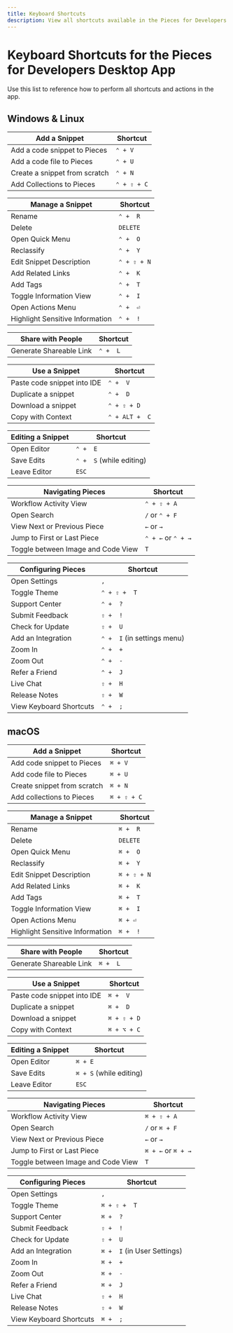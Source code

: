 ```yaml
---
title: Keyboard Shortcuts
description: View all shortcuts available in the Pieces for Developers Desktop App.
---
```


# Keyboard Shortcuts for the Pieces for Developers Desktop App
Use this list to reference how to perform all shortcuts and actions in the app.

## Windows & Linux

| Add a Snippet                 | Shortcut             |
|-------------------------------|----------------------|
| Add a code snippet to Pieces  | ` ⌃ + V `         |
| Add a code file to Pieces     | ` ⌃ + U `         |
| Create a snippet from scratch | ` ⌃ + N `         |
| Add Collections to Pieces     | ` ⌃ + ⇧ + C ` |

| Manage a Snippet                | Shortcut             |
|---------------------------------|----------------------|
| Rename                          | ` ⌃ +  R `        |
| Delete                          | ` DELETE `           |
| Open Quick Menu                 | ` ⌃ +  O `        |
| Reclassify                      | ` ⌃ +  Y `        |
| Edit Snippet Description        | ` ⌃ + ⇧ + N ` |
| Add Related Links               | ` ⌃ +  K `        |
| Add Tags                        | ` ⌃ +  T `        |
| Toggle Information View         | ` ⌃ +  I `        |
| Open Actions Menu               | ` ⌃ +  ⏎ `    |
| Highlight Sensitive Information | ` ⌃ +  ! `        |

| Share with People       | Shortcut      |
|-------------------------|---------------|
| Generate Shareable Link | ` ⌃ +  L ` |

| Use a Snippet               | Shortcut             |
|-----------------------------|----------------------|
| Paste code snippet into IDE | ` ⌃ +  V `        |
| Duplicate a snippet         | ` ⌃ +  D `        |
| Download a snippet          | ` ⌃ + ⇧ + D ` |
| Copy with Context           | ` ⌃ + ALT +  C `  |

| Editing a Snippet | Shortcut                      |
|-------------------|-------------------------------|
| Open Editor       | ` ⌃ +  E `                 |
| Save Edits        | ` ⌃ +  S ` (while editing) |
| Leave Editor      | ` ESC `                       |

| Navigating Pieces                  | Shortcut                     |
|------------------------------------|------------------------------|
| Workflow Activity View             | ` ⌃ + ⇧ + A `         |
| Open Search                        | ` / ` or ` ⌃ + F `        |
| View Next or Previous Piece        | ` ← ` or ` → `               |
| Jump to First or Last Piece        | ` ⌃ + ← ` or ` ⌃ + → ` |
| Toggle between Image and Code View | ` T `                        |

| Configuring Pieces      | Shortcut                         |
|-------------------------|----------------------------------|
| Open Settings           | ` , `                            |
| Toggle Theme            | ` ⌃ + ⇧ +  T `            |
| Support Center          | ` ⌃ +  ? `                    |
| Submit Feedback         | ` ⇧ +  ! `                   |
| Check for Update        | ` ⇧ +  U `                   |
| Add an Integration      | ` ⌃ +  I ` (in settings menu) |
| Zoom In                 | ` ⌃ +  + `                    |
| Zoom Out                | ` ⌃ +  - `                    |
| Refer a Friend          | ` ⌃ +  J `                    |
| Live Chat               | ` ⇧ +  H `                   |
| Release Notes           | ` ⇧ +  W `                   |
| View Keyboard Shortcuts | ` ⌃ +  ; `                    |

## macOS

| Add a Snippet               | Shortcut          |
|-----------------------------|-------------------|
| Add code snippet to Pieces  | ` ⌘ + V `         |
| Add code file to Pieces     | ` ⌘ + U `         |
| Create snippet from scratch | ` ⌘ + N `         |
| Add collections to Pieces   | ` ⌘ + ⇧ + C ` |

| Manage a Snippet                | Shortcut          |
|---------------------------------|-------------------|
| Rename                          | ` ⌘ +  R `        |
| Delete                          | ` DELETE `        |
| Open Quick Menu                 | ` ⌘ +  O `        |
| Reclassify                      | ` ⌘ +  Y `        |
| Edit Snippet Description        | ` ⌘ + ⇧ + N ` |
| Add Related Links               | ` ⌘ +  K `        |
| Add Tags                        | ` ⌘ +  T `        |
| Toggle Information View         | ` ⌘ +  I `        |
| Open Actions Menu               | ` ⌘ + ⏎ `     |
| Highlight Sensitive Information | ` ⌘ +  ! `        |

| Share with People       | Shortcut   |
|-------------------------|------------|
| Generate Shareable Link | ` ⌘ +  L ` |

| Use a Snippet               | Shortcut          |
|-----------------------------|-------------------|
| Paste code snippet into IDE | ` ⌘ +  V `        |
| Duplicate a snippet         | ` ⌘ +  D `        |
| Download a snippet          | ` ⌘ + ⇧ + D ` |
| Copy with Context           | ` ⌘ + ⌥ + C `     |

| Editing a Snippet | Shortcut                  |
|-------------------|---------------------------|
| Open Editor       | ` ⌘ + E `                 |
| Save Edits        | ` ⌘ + S ` (while editing) |
| Leave Editor      | ` ESC `                   |

| Navigating Pieces                  | Shortcut               |
|------------------------------------|------------------------|
| Workflow Activity View             | ` ⌘ + ⇧ + A `      |
| Open Search                        | ` / ` or ` ⌘ + F `     |
| View Next or Previous Piece        | ` ← ` or ` → `         |
| Jump to First or Last Piece        | ` ⌘ + ← ` or ` ⌘ + → ` |
| Toggle between Image and Code View | ` T `                  |

| Configuring Pieces      | Shortcut                      |
|-------------------------|-------------------------------|
| Open Settings           | ` , `                         |
| Toggle Theme            | ` ⌘ + ⇧ +  T `            |
| Support Center          | ` ⌘ +  ? `                    |
| Submit Feedback         | ` ⇧ +  ! `                |
| Check for Update        | ` ⇧ +  U `                |
| Add an Integration      | ` ⌘ +  I ` (in User Settings) |
| Zoom In                 | ` ⌘ +  + `                    |
| Zoom Out                | ` ⌘ +  - `                    |
| Refer a Friend          | ` ⌘ +  J `                    |
| Live Chat               | ` ⇧ +  H `                |
| Release Notes           | ` ⇧ +  W `                |
| View Keyboard Shortcuts | ` ⌘ +  ; `                    |
